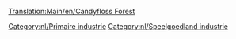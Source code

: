 [[Translation:Main/en/Candyfloss Forest]]
{{nl/Industrieën|image=CandyflossForest.png
|name=Suikerspinbos
|climates=[[Main/en/Klimaat/Nl#Speelgoedland|Speelgoedland]]
|accepts=Niets
|produces=[[Main/nl/Suikerspin|Suikerspin]]
|notes=Niet aanwezig in andere [[Main/nl/Klimaat|klimaten]].
}}

{{nl/Navbox Industrieën}}
[[Category:nl/Primaire industrie]]
[[Category:nl/Speelgoedland industrie]]